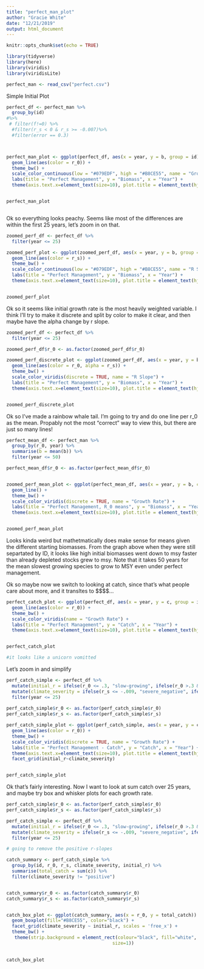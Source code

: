 ```yaml
---
title: "perfect_man_plot"
author: "Gracie White"
date: "12/21/2019"
output: html_document
---
```


```r
knitr::opts_chunk$set(echo = TRUE)
```


```r

library(tidyverse)
library(here)
library(viridis)
library(viridisLite)

perfect_man <- read_csv("perfect.csv")

```

Simple Initial Plot
```r

perfect_df <- perfect_man %>% 
  group_by(id) 
#%>% 
 # filter(f!=0) %>% 
  #filter(r_s < 0 & r_s >= -0.007)%>% 
  #filter(error == 0.3)



perfect_man_plot <- ggplot(perfect_df, aes(x = year, y = b, group = id)) +
  geom_line(aes(color = r_0)) +
  theme_bw() +
  scale_color_continuous(low = "#079EDF", high = "#B8CE55", name = "Growth Rate") +
  labs(title = "Perfect Management", y = "Biomass", x = "Year") +
  theme(axis.text.x=element_text(size=10), plot.title = element_text(hjust = 0.5, face = "bold", size = 15), axis.title.x = element_text(face = "bold"), axis.title.y = element_text(face = "bold"))


perfect_man_plot



```

Ok so everything looks peachy. Seems like most of the differences are within the first 25 years, let's zoom in on that. 

```r

zoomed_perf_df <- perfect_df %>% 
  filter(year <= 25)

zoomed_perf_plot <- ggplot(zoomed_perf_df, aes(x = year, y = b, group = id)) +
  geom_line(aes(color = r_s)) +
  theme_bw() +
  scale_color_continuous(low = "#079EDF", high = "#B8CE55", name = "R Slope") +
  labs(title = "Perfect Management", y = "Biomass", x = "Year") +
  theme(axis.text.x=element_text(size=10), plot.title = element_text(hjust = 0.5, face = "bold", size = 15), axis.title.x = element_text(face = "bold"), axis.title.y = element_text(face = "bold"))


zoomed_perf_plot


```

Ok so it seems like initial growth rate is the most heavily weighted variable. I think I'll try to make it discrete and split by color to make it clear, and then maybe have the alpha change by r slope. 

```r

zoomed_perf_df <- perfect_df %>% 
  filter(year <= 25)

zoomed_perf_df$r_0 <- as.factor(zoomed_perf_df$r_0)

zoomed_perf_discrete_plot <- ggplot(zoomed_perf_df, aes(x = year, y = b, group = id)) +
  geom_line(aes(color = r_0, alpha = r_s)) +
  theme_bw() +
  scale_color_viridis(discrete = TRUE, name = "R Slope") +
  labs(title = "Perfect Management", y = "Biomass", x = "Year") +
  theme(axis.text.x=element_text(size=10), plot.title = element_text(hjust = 0.5, face = "bold", size = 15), axis.title.x = element_text(face = "bold"), axis.title.y = element_text(face = "bold"))


zoomed_perf_discrete_plot


```

Ok so I've made a rainbow whale tail. I'm going to try and do one line per r_0 as the mean. Propably not the most "correct" way to view this, but there are just so many lines!
```r

perfect_mean_df <- perfect_man %>% 
  group_by(r_0, year) %>%
  summarise(b = mean(b)) %>% 
  filter(year <= 50)

perfect_mean_df$r_0 <- as.factor(perfect_mean_df$r_0)


zoomed_perf_mean_plot <- ggplot(perfect_mean_df, aes(x = year, y = b, color = r_0)) +
  geom_line() +
  theme_bw() +
  scale_color_viridis(discrete = TRUE, name = "Growth Rate") +
  labs(title = "Perfect Management, R_0 means", y = "Biomass", x = "Year") +
  theme(axis.text.x=element_text(size=10), plot.title = element_text(hjust = 0.5, face = "bold", size = 15), axis.title.x = element_text(face = "bold"), axis.title.y = element_text(face = "bold"))


zoomed_perf_mean_plot


```

Looks kinda weird but mathetmatically does make sense for means given the different starting biomasses. From the graph above when they were still separtated by ID, it looks like high initial biomasses went down to msy faster than already depleted stocks grew to msy. Note that it takes 50 years for the mean slowest growing species to grow to MSY even under perfect management. 

Ok so maybe now we switch to looking at catch, since that's what people care about more, and it transltes to $$$$...

```r

perfect_catch_plot <- ggplot(perfect_df, aes(x = year, y = c, group = id)) +
  geom_line(aes(color = r_0)) +
  theme_bw() +
  scale_color_viridis(name = "Growth Rate") +
  labs(title = "Perfect Management", y = "Catch", x = "Year") +
  theme(axis.text.x=element_text(size=10), plot.title = element_text(hjust = 0.5, face = "bold", size = 15), axis.title.x = element_text(face = "bold"), axis.title.y = element_text(face = "bold"))


perfect_catch_plot

#it looks like a unicorn vomitted


```

Let's zoom in and simplify

```r


perf_catch_simple <- perfect_df %>% 
  mutate(initial_r = ifelse(r_0 <= .3, "slow-growing", ifelse(r_0 >.3 & r_0 <= .5, "medium-growing", "fast-growing"))) %>% 
  mutate(climate_severity = ifelse(r_s <= -.009, "severe_negative", ifelse(r_s >-.009 & r_s <= -.0001, "mild_negative", "positive"))) %>% 
  filter(year <= 25)
  
perf_catch_simple$r_0 <- as.factor(perf_catch_simple$r_0)
perf_catch_simple$r_s <- as.factor(perf_catch_simple$r_s)

perf_catch_simple_plot <- ggplot(perf_catch_simple, aes(x = year, y = c, group = id)) +
  geom_line(aes(color = r_0)) +
  theme_bw() +
  scale_color_viridis(discrete = TRUE, name = "Growth Rate") +
  labs(title = "Perfect Management - Catch", y = "Catch", x = "Year") +
  theme(axis.text.x=element_text(size=10), plot.title = element_text(hjust = 0.5, face = "bold", size = 15), axis.title.x = element_text(face = "bold"), axis.title.y = element_text(face = "bold")) +
  facet_grid(initial_r~climate_severity)


perf_catch_simple_plot

```

Ok that's fairly interesting. Now I want to look at sum catch over 25 years, and maybe try box and whisker plots for each growth rate. 

```r

  
perf_catch_simple$r_0 <- as.factor(perf_catch_simple$r_0)
perf_catch_simple$r_s <- as.factor(perf_catch_simple$r_s)

perf_catch_simple <- perfect_df %>% 
  mutate(initial_r = ifelse(r_0 <= .3, "slow-growing", ifelse(r_0 >.3 & r_0 <= .5, "medium-growing", "fast-growing"))) %>% 
  mutate(climate_severity = ifelse(r_s <= -.009, "severe_negative", ifelse(r_s >-.009 & r_s <= -.0001, "mild_negative", "positive"))) %>% 
  filter(year <= 25)

# going to remove the positive r-slopes

catch_summary <- perf_catch_simple %>% 
  group_by(id, r_0, r_s, climate_severity, initial_r) %>% 
  summarise(total_catch = sum(c)) %>% 
  filter(climate_severity != "positive")


catch_summary$r_0 <- as.factor(catch_summary$r_0)
catch_summary$r_s <- as.factor(catch_summary$r_s)


catch_box_plot <- ggplot(catch_summary, aes(x = r_0, y = total_catch)) +
  geom_boxplot(fill="#B8CE55", color="black") + 
  facet_grid(climate_severity ~ initial_r, scales = 'free_x') +
  theme_bw() +
   theme(strip.background = element_rect(colour="black", fill="white", 
                                       size=1))
  

catch_box_plot



```




